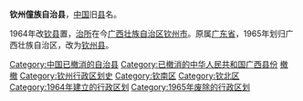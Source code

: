 '''钦州僮族自治县'''，[[中国|中国]]旧[[县|县]]名。

1964年改[[钦县|钦县]]置，[[治所|治所]]在今[[广西壮族自治区|广西壮族自治区]][[钦州市|钦州市]]。原属[[广东省|广东省]]，1965年划归广西壮族自治区，改为[[钦州县|钦州县]]。 

{{广西行政区划小作品}}
{{DEFAULTSORT:Q}}
[[Category:中国已撤消的自治县|Category:中国已撤消的自治县]]
[[Category:已撤消的中华人民共和国广西县份|Category:已撤消的中华人民共和国广西县份]]
[[Category:广西民族自治县|撤]]
[[Category:壮族自治县|撤]]
[[Category:钦州行政区划史|Category:钦州行政区划史]]
[[Category:钦南区|Category:钦南区]]
[[Category:钦北区|Category:钦北区]]
[[Category:1964年建立的行政区划|Category:1964年建立的行政区划]]
[[Category:1965年废除的行政区划|Category:1965年废除的行政区划]]